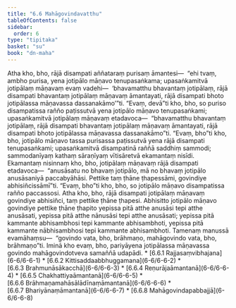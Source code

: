 ```yaml
---
title: "6.6 Mahāgovindavatthu"
tableOfContents: false
sidebar:
  order: 6
type: "tipitaka"
basket: "su"
book: "dn-maha"
---
```



<DynamicBreadcrumb />

<Division number="305" book="dn-maha">

<Paragraph number="686" book="dn-maha">
Atha kho, bho, rājā disampati aññataraṃ purisaṃ āmantesi—  “ehi tvaṃ, ambho purisa, yena jotipālo māṇavo tenupasaṅkama; upasaṅkamitvā jotipālaṃ māṇavaṃ evaṃ vadehi—  ‘bhavamatthu bhavantaṃ jotipālaṃ, rājā disampati bhavantaṃ jotipālaṃ māṇavaṃ āmantayati, rājā disampati bhoto jotipālassa māṇavassa dassanakāmo’”ti. “Evaṃ, devā”ti kho, bho, so puriso disampatissa rañño paṭissutvā yena jotipālo māṇavo tenupasaṅkami; upasaṅkamitvā jotipālaṃ māṇavaṃ etadavoca—  “bhavamatthu bhavantaṃ jotipālaṃ, rājā disampati bhavantaṃ jotipālaṃ māṇavaṃ āmantayati, rājā disampati bhoto jotipālassa māṇavassa dassanakāmo”ti. “Evaṃ, bho”ti kho, bho, jotipālo māṇavo tassa purisassa paṭissutvā yena rājā disampati tenupasaṅkami; upasaṅkamitvā disampatinā raññā saddhiṃ sammodi; sammodanīyaṃ kathaṃ sāraṇīyaṃ vītisāretvā ekamantaṃ nisīdi. Ekamantaṃ nisinnaṃ kho, bho, jotipālaṃ māṇavaṃ rājā disampati etadavoca—  “anusāsatu no bhavaṃ jotipālo, mā no bhavaṃ jotipālo anusāsaniyā paccabyāhāsi. Pettike taṃ ṭhāne ṭhapessāmi, govindiye abhisiñcissāmī”ti. “Evaṃ, bho”ti kho, bho, so jotipālo māṇavo disampatissa rañño paccassosi. Atha kho, bho, rājā disampati jotipālaṃ māṇavaṃ govindiye abhisiñci, taṃ pettike ṭhāne ṭhapesi. Abhisitto jotipālo māṇavo govindiye pettike ṭhāne ṭhapito yepissa pitā atthe anusāsi tepi atthe anusāsati, yepissa pitā atthe nānusāsi tepi atthe anusāsati; yepissa pitā kammante abhisambhosi tepi kammante abhisambhoti, yepissa pitā kammante nābhisambhosi tepi kammante abhisambhoti. Tamenaṃ manussā evamāhaṃsu—  “govindo vata, bho, brāhmaṇo, mahāgovindo vata, bho, brāhmaṇo”ti. Iminā kho evaṃ, bho, pariyāyena jotipālassa māṇavassa govindo mahāgovindotveva samaññā udapādi.

</Paragraph>
</Division>

<TableOfContents book="dn-maha" section="6.6">
* [6.6.1 Rajjasaṃvibhajana](6-6/6-6-1)
* [6.6.2 Kittisaddaabbhuggamana](6-6/6-6-2)
* [6.6.3 Brahmunāsākacchā](6-6/6-6-3)
* [6.6.4 Reṇurājaāmantanā](6-6/6-6-4)
* [6.6.5 Chakhattiyaāmantanā](6-6/6-6-5)
* [6.6.6 Brāhmaṇamahāsālādīnaṃāmantanā](6-6/6-6-6)
* [6.6.7 Bhariyānaṃāmantanā](6-6/6-6-7)
* [6.6.8 Mahāgovindapabbajjā](6-6/6-6-8)
</TableOfContents>